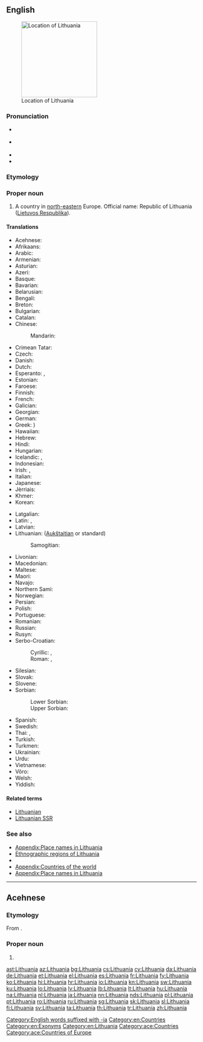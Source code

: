 ==English==
{{wikipedia}}
[[Image:EU_location_LIT.png|thumb|200px|Location of Lithuania]]

===Pronunciation===
* {{a|UK}} {{IPA|/ˌlɪθ.(j)uˈeɪ.ni.ə/|lang=en}}
* {{a|US}} {{IPA|/ˌlɪθ.uˈeɪ.ni.ə/|/ˌlɪθ.uˈweɪ.ni.ə/|lang=en}}
* {{audio|en-us-Lithuania.ogg|Audio (US)|lang=en}}
* {{rhymes|eɪniə|lang=en}}

===Etymology===
{{rfe|lang=en}}

===Proper noun===
{{en-proper noun}}

# A country in [[north-eastern]] Europe. Official name: Republic of Lithuania ([[Lietuvos Respublika]]).

====Translations====
{{trans-top|country}}
* Acehnese: {{t|ace|Lithuania}}
* Afrikaans: {{t|af|Litaue}}
* Arabic: {{t|ar|لتوانيا|f|tr=Litwaaniya}}
* Armenian: {{t|hy|Լիտվա|tr=Litva}}
* Asturian: {{t+|ast|Lituania}}
* Azeri: {{t+|az|Litva}}
* Basque: {{t+|eu|Lituania}}
* Bavarian: {{t|bar|Litaun}}
* Belarusian: {{t|be|Літва|f|tr=Litvá}}
* Bengali: {{t|bn|লিথুয়ানিয়া|tr=lituyaniya|sc=Beng}}
* Breton: {{t|br|Lituania}}
* Bulgarian: {{t+|bg|Литва|f|tr=Litva}}
* Catalan: {{t+|ca|Lituània|f}}
* Chinese:
*: Mandarin: {{t+|cmn|立陶宛|tr=Lìtáowǎn|sc=Hani}}
* Crimean Tatar: {{t|crh|Litvaniya}}
* Czech: {{t+|cs|Litva}}
* Danish: {{t+|da|Litauen}}
* Dutch: {{t+|nl|Litouwen}}
* Esperanto: {{t|eo|Litovio}}, {{t|eo|Litovujo}}
* Estonian: {{t+|et|Leedu}}
* Faroese: {{t+|fo|Litava|n}}
* Finnish: {{t+|fi|Liettua}}
* French: {{t+|fr|Lituanie|f}}
* Galician: {{t+|gl|Lituania|f}}
* Georgian: {{t|ka|ლიტვა|tr=litva|sc=Geor}}
* German: {{t+|de|Litauen}}
* Greek: {{t+|el|Λιθουανία|f|tr=Lithouanía}})
* Hawaiian: {{t|haw|Lituania}}
* Hebrew: {{t+|he|ליטא|f|tr=Lita|sc=Hebr}}
* Hindi: {{t+|hi|लिथुआनिया|tr=lithuāniyā|sc=Deva}}
* Hungarian: {{t+|hu|Litvánia}}
* Icelandic: {{t|is|Litáen}}, {{t+|is|Litháen}}
* Indonesian: {{t|id|Lithuania}}
* Irish: {{t|ga|Liotuáin|f|alt=An Liotuáin}}, {{t|ga|Poblacht na Liotuáine|f}}
* Italian: {{t+|it|Lituania|f}}
* Japanese: {{t+|ja|リトアニア|tr=Ritoania}}
* Jèrriais: {{t|roa-jer|Lithuanie|f}}
* Khmer: {{t|km|លីទុយអានី|tr=liituyaanii|sc=Khmr}}
* Korean: {{t+|ko|리투아니아|tr=Rituania|sc=Kore}}
{{trans-mid}}
* Latgalian: {{t|ltg|Lītova|f}}
* Latin: {{t|la|Lituania|f}}, {{t|la|Lithuania|f}}
* Latvian: {{t+|lv|Lietuva|f}}
* Lithuanian: {{t+|lt|Lietuva|f}} ([[Aukštaitian]] or standard)
*: Samogitian: {{t|sgs|Lietova|f}}
* Livonian: {{t|liv|Leišmō}}
* Macedonian: {{t+|mk|Литванија|f|tr=Litvanija}}
* Maltese: {{t|mt|Litwanja|f|alt=Il-Litwanja}}
* Maori: {{t|mi|Rituānia}}
* Navajo: {{t|nv|Łitʼoowę́ęya}}
* Northern Sami: {{t|se|Lietuva}}
* Norwegian: {{t+|no|Litauen}}
* Persian: {{t+|fa|لیتوانی|tr=Litvâni|sc=fa-Arab}}
* Polish: {{t+|pl|Litwa|f}}
* Portuguese: {{t+|pt|Lituânia}}
* Romanian: {{t+|ro|Lituania|f}}
* Russian: {{t+|ru|Литва|f|tr=Litvá}}
* Rusyn: {{t|rue|Літва|f}}
* Serbo-Croatian:
*: Cyrillic: {{t|sh|Литванија|f}}, {{t|sh|Литва|f}}
*: Roman: {{t|sh|Litvanija|f}}, {{t+|sh|Litva|f}}
* Silesian: {{t|szl|Litwa|f}}
* Slovak: {{t|sk|Litva|f}}
* Slovene: {{t|sl|Lítva|f}}
* Sorbian:
*: Lower Sorbian: {{t|dsb|Litawska|f}}
*: Upper Sorbian: {{t|hsb|Litawska|f}}
* Spanish: {{t+|es|Lituania}}
* Swedish: {{t+|sv|Litauen}}
* Thai: {{t|th|ประเทศลิธัวเนีย|tr=bpràtêt lítuania|sc=Thai}}, {{t|th|ลิธัวเนีย|tr=lítuania|sc=Thai}}
* Turkish: {{t+|tr|Litvanya}}
* Turkmen: {{t|tk|Litwa}}
* Ukrainian: {{t+|uk|Литва|f|tr=Lytvá}}
* Urdu: {{t|ur|لیتھوینیا|tr=lithuāniyā|sc=ur-Arab}}
* Vietnamese: {{t|vi|Lítva}}
* Võro: {{t|vro|Leedu}}
* Welsh: {{t+|cy|Lithwania}}
* Yiddish: {{t|yi|ליטע|f|tr=lite|sc=Hebr}}
{{trans-bottom}}

====Related terms====
* [[Lithuanian]]
* [[Lithuanian SSR]]

===See also===
* [[Appendix:Place names in Lithuania]]
* [[:Template:Lithuania map|Ethnographic regions of Lithuania]]
* {{list:countries of Europe/en}}
* [[Appendix:Countries of the world]]
* [[Appendix:Place names in Lithuania]]

[[Category:English words suffixed with -ia]]
[[Category:en:Countries]]
[[Category:en:Exonyms]]
[[Category:en:Lithuania]]

----

==Acehnese==
{{wikipedia|lang=ace}}

===Etymology===
From {{etyl|en|ace}} {{term|Lithuania|lang=en}}.

===Proper noun===
{{head|ace|proper noun}}

# {{l|en|Lithuania}}

[[Category:ace:Countries]]
[[Category:ace:Countries of Europe]]

[[ast:Lithuania]]
[[az:Lithuania]]
[[bg:Lithuania]]
[[cs:Lithuania]]
[[cy:Lithuania]]
[[da:Lithuania]]
[[de:Lithuania]]
[[et:Lithuania]]
[[el:Lithuania]]
[[es:Lithuania]]
[[fr:Lithuania]]
[[fy:Lithuania]]
[[ko:Lithuania]]
[[hi:Lithuania]]
[[hr:Lithuania]]
[[io:Lithuania]]
[[kn:Lithuania]]
[[sw:Lithuania]]
[[ku:Lithuania]]
[[lo:Lithuania]]
[[lv:Lithuania]]
[[lb:Lithuania]]
[[lt:Lithuania]]
[[hu:Lithuania]]
[[na:Lithuania]]
[[nl:Lithuania]]
[[ja:Lithuania]]
[[nn:Lithuania]]
[[nds:Lithuania]]
[[pl:Lithuania]]
[[pt:Lithuania]]
[[ro:Lithuania]]
[[ru:Lithuania]]
[[sg:Lithuania]]
[[sk:Lithuania]]
[[sl:Lithuania]]
[[fi:Lithuania]]
[[sv:Lithuania]]
[[ta:Lithuania]]
[[th:Lithuania]]
[[tr:Lithuania]]
[[zh:Lithuania]]